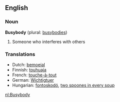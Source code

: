 ==English==
===Noun===
'''Busybody''' (plural: [[busybodies]])

#Someone who interferes with others

===Translations===
*Dutch: [[bemoeial]]
*Finnish: [[touhuaja]]
*French: [[touche-à-tout]]
*German: [[Wichtigtuer]]
*Hungarian: [[fontoskodó]], [[two spoones in every soup]]
[[nl:Busybody]]
